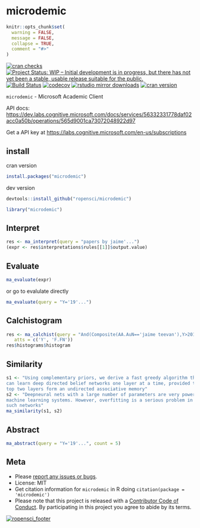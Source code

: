 microdemic
==========

```r
knitr::opts_chunk$set(
  warning = FALSE,
  message = FALSE,
  collapse = TRUE,
  comment = "#>"
)
```

[![cran checks](https://cranchecks.info/badges/worst/microdemic)](https://cranchecks.info/pkgs/microdemic)
[![Project Status: WIP – Initial development is in progress, but there has not yet been a stable, usable release suitable for the public.](http://www.repostatus.org/badges/latest/wip.svg)](http://www.repostatus.org/#wip)
[![Build Status](https://travis-ci.org/ropensci/microdemic.svg?branch=master)](https://travis-ci.org/ropensci/microdemic)
[![codecov](https://codecov.io/gh/ropensci/microdemic/branch/master/graph/badge.svg)](https://codecov.io/gh/ropensci/microdemic)
[![rstudio mirror downloads](https://cranlogs.r-pkg.org/badges/microdemic)](https://github.com/metacran/cranlogs.app)
[![cran version](https://www.r-pkg.org/badges/version/microdemic)](https://cran.r-project.org/package=microdemic)

`microdemic` - Microsoft Academic Client

API docs: <https://dev.labs.cognitive.microsoft.com/docs/services/56332331778daf02acc0a50b/operations/565d9001ca73072048922d97>

Get a API key at <https://labs.cognitive.microsoft.com/en-us/subscriptions>

## install

cran version

```r
install.packages("microdemic")
```

dev version

```r
devtools::install_github("ropensci/microdemic")
```

```r
library("microdemic")
```

## Interpret

```r
res <- ma_interpret(query = "papers by jaime'...")
(expr <- res$interpretations$rules[[1]]$output.value)
```

## Evaluate

```r
ma_evaluate(expr)
```

or go to evalulate directly

```r
ma_evaluate(query = "Y='19'...")
```

## Calchistogram

```r
res <- ma_calchist(query = "And(Composite(AA.AuN=='jaime teevan'),Y>2012)",
   atts = c('Y', 'F.FN'))
res$histograms$histogram
```

## Similarity

```r
s1 <- "Using complementary priors, we derive a fast greedy algorithm that
can learn deep directed belief networks one layer at a time, provided the
top two layers form an undirected associative memory"
s2 <- "Deepneural nets with a large number of parameters are very powerful
machine learning systems. However, overfitting is a serious problem in
such networks"
ma_similarity(s1, s2)
```

## Abstract

```r
ma_abstract(query = "Y='19'...", count = 5)
```


## Meta

* Please [report any issues or bugs](https://github.com/ropensci/microdemic/issues).
* License: MIT
* Get citation information for `microdemic` in R doing `citation(package = 'microdemic')`
* Please note that this project is released with a [Contributor Code of Conduct](CODE_OF_CONDUCT.md). By participating in this project you agree to abide by its terms.

[![ropensci_footer](https://ropensci.org/public_images/github_footer.png)](https://ropensci.org)
